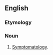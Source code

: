 ==English==

===Etymology===
{{rfe|lang=en}}

===Noun===
{{en-noun|~|symptomologies}}

# {{lb|en|informal}} [[symptomatology|Symptomatology]].